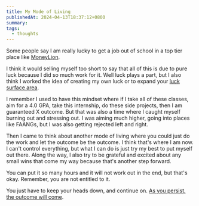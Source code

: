 ```yaml
---
title: My Mode of Living
publishedAt: 2024-04-13T18:37:12+0800
summary:
tags:
  - thoughts
---
```


Some people say I am really lucky to get a job out of school in a top tier place like [MoneyLion](https://www.moneylion.com/).

I think it would selling myself too short to say that all of this is due to pure luck because I did so much work for it. Well luck plays a part, but I also think I worked the idea of creating my own luck or to expand your [luck surface area](https://weichuntan.com/blog/luck).

I remember I used to have this mindset where if I take all of these classes, aim for a 4.0 GPA, take this internship, do these side projects, then I am guaranteed X outcome. But that was also a time where I caught myself burning out and stressing out. I was aiming much higher, going into places like FAANGs, but I was also getting rejected left and right.

Then I came to think about another mode of living where you could just do the work and let the outcome be the outcome. I think that's where I am now. I can't control everything, but what I can do is just try my best to put myself out there. Along the way, I also try to be grateful and excited about any small wins that come my way because that's another step forward.

You can put it so many hours and it will not work out in the end, but that's okay. Remember, you are not entitled to it.

You just have to keep your heads down, and continue on. [As you persist, the outcome will come](https://weichuntan.com/blog/be-patient-about-success).
